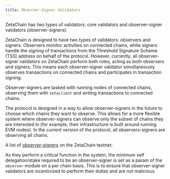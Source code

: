 ```yaml
---
title: Observer-Signer Validators
---
```




ZetaChain has two types of validators: core validators and observer-signer
validators (observer-signers).

<Alert variant="note">
  ZetaChain is designed to have two types of validators: observers and signers. Observers monitor activities on
  connected chains, while signers handle the signing of transactions from the Threshold Signature Scheme (TSS) address
  on behalf of the protocol. However, currently, all observer-signer validators on ZetaChain perform both roles, acting
  as both observers and signers. This means each observer-signer validator simultaneously observes transactions on
  connected chains and participates in transaction signing.
</Alert>

Observer-signers are tasked with running nodes of connected chains, observing
them with `zetaclient` and writing transactions to connected chains.

The protocol is designed in a way to allow observer-signers in the future to
choose which chains they want to observe. This allows for a more flexible system
where observer-signers can observe only the subset of chains they are interested
in (for example, their infrastructure is built around running EVM nodes). In the
current version of the protocol, all observers-signers are observing all chains.

A list of [observer-signers](/architecture/modules/observer/overview) on the
ZetaChain testnet:

<ObserverList />

As they perform a critical function in the system, the minimum self
delegation/stake required to be an observer-signer is set as a param of the
`observer` module on a per chain basis. This is to ensure that observer-signer
validators are incentivized to perform their duties and are not malicious.

<ObserverParams />
